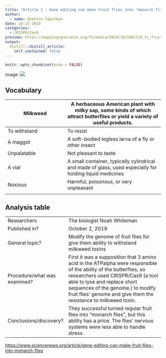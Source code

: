 ```yaml
---
title: "Article 1 : Gene editing can make fruit flies into ‘monarch flies’"
author:
  - name: Quentin Capiteyn
date: 10-21-2019
categories:
  - CRISPR/Cas9
preview: https://mappingignorance.org/fx/media/2019/10/1001219_ti_fruitflymonarch_feat-1030x574.jpg
output:
  distill::distill_article:
    self_contained: false
---
```


```r
knitr::opts_chunk$set(echo = FALSE)
```


image: ![](https://mappingignorance.org/fx/media/2019/10/1001219_ti_fruitflymonarch_feat-1030x574.jpg)




## Vocabulary 

| Milkweed | A herbaceous American plant with milky sap, some kinds of which attract butterflies or yield a variety of useful products. |
| ------------------- | ------------------------------ |
| To withstand   | To resist                   |
|         A maggot            |  A soft-bodied legless larva of a fly or other insect        |
|       Unpalatable              |    Not pleasant to taste      |
|         A vial            |     A small container, typically cylindrical and made of glass, used especially for holding liquid medicines    |
| Noxious | Harmful, poisonous, or very unpleasant |
|                     |          |

## Analysis table 

|                              |                                                                     |
| ---------------------------- | ------------------------------------------------------------------- |
| Researchers                  | The biologist Noah Whiteman                        |
| Published in?                | October 2, 2019                                                       |
| General topic?               | Modify the genome of fruit flies for give them ability to withstand milkweed toxins                      |
| Procedure/what was examined? | First it was a supposition that 3 amino acid in the ATPalpha were responsible of the ability of the butterflies, so researchers used CRISPR/Cas9 (a tool able to lyse and replace short sequences of the genome.) to modify fruit flies' genome and give them the resistance to milkweed toxin. |
| Conclusions/discovery?       |     They successful turned regular fruit flies into "monarch flies", but this ability has a price. The flies' nervous systems were less able to handle stress.    |



<https://www.sciencenews.org/article/gene-editing-can-make-fruit-flies-into-monarch-flies>




